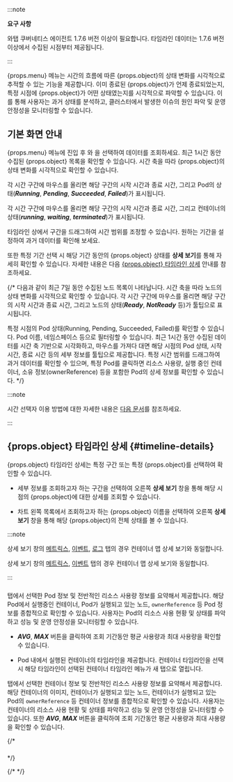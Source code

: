 :::note 

**요구 사항**

와탭 쿠버네티스 에이전트 1.7.6 버전 이상이 필요합니다. 타임라인 데이터는 1.7.6 버전 이상에서 수집된 시점부터 제공됩니다.

:::

<UI>{props.menu}</UI> 메뉴는 시간의 흐름에 따른 {props.object}의 상태 변화를 시각적으로 추적할 수 있는 기능을 제공합니다. 이미 종료된 {props.object}가 언제 종료되었는지, 특정 시점에 {props.object}가 어떤 상태였는지를 시각적으로 파악할 수 있습니다. 이를 통해 사용자는 과거 상태를 분석하고, 클러스터에서 발생한 이슈의 원인 파악 및 운영 안정성을 모니터링할 수 있습니다.

## 기본 화면 안내

<UI>{props.menu}</UI> 메뉴에 진입 후 <Cmdname sid="TTL06740" className="uitext" />와 <Cmdname sid="TTL08842" className="uitext" />을 선택하여 데이터를 조회하세요. 최근 1시간 동안 수집된 {props.object} 목록을 확인할 수 있습니다. 시간 축을 따라 {props.object}의 상태 변화를 시각적으로 확인할 수 있습니다. 

<InDoc pages="pod-timeline">

각 시간 구간에 마우스를 올리면 해당 구간의 시작 시간과 종료 시간, 그리고 Pod의 상태(***Running***, ***Pending***, ***Succeeded***, ***Failed***)가 표시됩니다. 

<ImgLang img="k8s-pod-timeline.png" desc="Pod 타임라인1" />

</InDoc>

<InDoc pages="container-timeline">

각 시간 구간에 마우스를 올리면 해당 구간의 시작 시간과 종료 시간, 그리고 컨테이너의 상태(***running***, ***waiting***, ***terminated***)가 표시됩니다. 

<ImgLang img="k8s-container-timeline.png" desc="컨테이너 타임라인1" />

</InDoc>

타임라인 상에서 구간을 드래그하여 시간 범위를 조정할 수 있습니다. 원하는 기간을 설정하여 과거 데이터를 확인해 보세요.

<InDoc pages="pod-timeline">

<ImgLang img="k8s-pod-timeline-drag.png" desc="Pod 타임라인2" />

</InDoc>

<InDoc pages="container-timeline">

<ImgLang img="k8s-container-timeline-drag.png" desc="컨테이너 타임라인2" />

</InDoc>

또한 특정 기간 선택 시 해당 기간 동안의 {props.object} 상태를 **상세 보기**를 통해 자세히 확인할 수 있습니다. 자세한 내용은 다음 [{props.object} 타임라인 상세](#timeline-details) 안내를 참조하세요. 

{/* 다음과 같이 최근 7일 동안 수집된 노드 목록이 나타납니다. 시간 축을 따라 노드의 상태 변화를 시각적으로 확인할 수 있습니다. 각 시간 구간에 마우스를 올리면 해당 구간의 시작 시간과 종료 시간, 그리고 노드의 상태(***Ready***, ***NotReady*** 등)가 툴팁으로 표시됩니다.

특정 시점의 Pod 상태(Running, Pending, Succeeded, Failed)를 확인할 수 있습니다. 
Pod 이름, 네임스페이스 등으로 필터링할 수 있습니다. 최근 1시간 동안 수집된 데이터를 시간 축 기반으로 시각화하고, 마우스를 가져다 대면 해당 시점의 Pod 상태, 시작 시간, 종료 시간 등의 세부 정보를 툴팁으로 제공합니다. 특정 시간 범위를 드래그하여 과거 데이터를 확인할 수 있으며, 특정 Pod를 클릭하면 리소스 사용량, 실행 중인 컨테이너, 소유 정보(ownerReference) 등을 포함한 Pod의 상세 정보를 확인할 수 있습니다. */}


:::note 

시간 선택자 이용 방법에 대한 자세한 내용은 [다음 문서](usage-ui#timeselector)를 참조하세요.

:::

## {props.object} 타임라인 상세 {#timeline-details}


{props.object} 타임라인 상세는 특정 구간 또는 특정 {props.object}를 선택하여 확인할 수 있습니다. 


<InDoc pages="pod-timeline">

<ImgLang img="k8s-pod-timeline-details.png" desc="Pod 타임라인 상세" />

</InDoc>

<InDoc pages="container-timeline">

<ImgLang img="k8s-container-timeline-details.png" desc="컨테이너 타임라인 상세" />

</InDoc>

* 세부 정보를 조회하고자 하는 구간을 선택하여 오른쪽 **상세 보기** 창을 통해 해당 시점의 {props.object}에 대한 상세를 조회할 수 있습니다.

* 차트 왼쪽 목록에서 조회하고자 하는 {props.object} 이름을 선택하여 오른쪽 **상세 보기** 창을 통해 해당 {props.object}의 전체 상태를 볼 수 있습니다.

:::note 

<InDoc pages="container-timeline">

상세 보기 창의 [메트릭스](container-map-metrics), [이벤트](container-map-event), [로그](container-map-log) 탭의 경우 컨테이너 맵 상세 보기와 동일합니다.

</InDoc>

<InDoc pages="pod-timeline">

상세 보기 창의 [메트릭스](container-map-metrics), [이벤트](container-map-event) 탭의 경우 컨테이너 맵 상세 보기와 동일합니다.

</InDoc>

:::


### <Cmdname sid="overview" className="uitext" />

<InDoc pages="pod-timeline">

<Cmdname sid="overview" className="uitext" /> 탭에서 선택한 Pod 정보 및 전반적인 리소스 사용량 정보를 요약해서 제공합니다. 해당 Pod에서 실행중인 컨테이너, Pod가 실행되고 있는 노드, `ownerReference` 등 Pod 정보를 종합적으로 확인할 수 있습니다. 사용자는 Pod의 리소스 사용 현황 및 상태를 파악하고 성능 및 운영 안정성을 모니터링할 수 있습니다. 

* ***AVG***, ***MAX*** 버튼을 클릭하여 조회 기간동안 평균 사용량과 최대 사용량을 확인할 수 있습니다.

* Pod 내에서 실행된 컨테이너의 타임라인을 제공합니다. 컨테이너 타임라인을 선택 시 해당 타임라인이 선택된 <UI>컨테이너 타임라인</UI> 메뉴가 새 탭으로 열립니다.

</InDoc>

<InDoc pages="container-timeline">

<Cmdname sid="overview" className="uitext" /> 탭에서 선택한 컨테이너 정보 및 전반적인 리소스 사용량 정보를 요약해서 제공합니다. 해당 컨테이너의 이미지, 컨테이너가 실행되고 있는 노드, 컨테이너가 실행되고 있는 Pod의 `ownerReference` 등 컨테이너 정보를 종합적으로 확인할 수 있습니다. 사용자는 컨테이너의 리소스 사용 현황 및 상태를 파악하고 성능 및 운영 안정성을 모니터링할 수 있습니다. 또한 ***AVG***, ***MAX*** 버튼을 클릭하여 조회 기간동안 평균 사용량과 최대 사용량을 확인할 수 있습니다.

</InDoc>


{/* 

### <Cmdname sid="metrics" className="uitext" />


### <Cmdname sid="event" className="uitext" />

<InDoc pages="container-timeline">

### <Cmdname sid="log" className="uitext" />

</InDoc> 

*/}

{/* 
<Cmdname sid={props.linkobject} className="uitext" /> 
*/}
